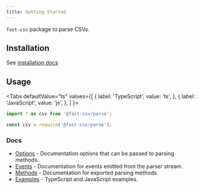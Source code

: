 ```yaml
---
title: Getting Started
---
```


`fast-csv` package to parse CSVs.

## Installation

See [installation docs](../introduction/install)

## Usage

<Tabs
  defaultValue="ts"
  values={[
    { label: 'TypeScript', value: 'ts', },
    { label: 'JavaScript', value: 'js', },
  ]
}>
<TabItem value="ts">

```ts
import * as csv from '@fast-csv/parse';
```

</TabItem>
<TabItem value="js">

```js
const csv = require('@fast-csv/parse');
```

</TabItem>
</Tabs>

### Docs

* [Options](./options) - Documentation options that can be passed to parsing methods.
* [Events](./events) - Documentation for events emitted from the parser stream.
* [Methods](./methods) - Documentation for exported parsing methods.
* [Examples](./examples) - TypeScript and JavaScript examples.






















